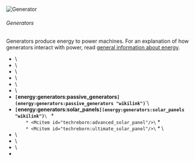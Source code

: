 ![Generator](/mods/techreborn/generator.png)

###### Generators


Generators produce energy to power machines. For an explanation of how
generators interact with power, read [general information about
energy](energy: "wikilink").

* <Mcitem id="techreborn:generator"/>\
* <Mcitem id="techreborn:diesel_generator"/>\
* <Mcitem id="techreborn:gas_turbine"/>\
* <Mcitem id="techreborn:plasma_generator"/>\
* <Mcitem id="techreborn:semifluid_generator"/>\
* <Mcitem id="techreborn:thermal_generator"/>\
* **`[`energy:generators:passive_generators`](energy:generators:passive_generators "wikilink")`**`\
* **`[`energy:generators:solar_panels`](energy:generators:solar_panels "wikilink")`**`\
`     * <Mcitem id="techreborn:basic_solar_panel"/>\
`     * <Mcitem id="techreborn:advanced_solar_panel"/>\
`     * <Mcitem id="techreborn:industrial_solar_panel"/>\
`     * <Mcitem id="techreborn:ultimate_solar_panel"/>\
`     * <Mcitem id="techreborn:quantum_solar_panel"/>\
* <Mcitem id="techreborn:water_mill"/>\
* <Mcitem id="techreborn:wind_mill"/>\
* <Mcitem id="techreborn:dragon_egg_energy_siphon"/>\
* <Mcitem id="techreborn:lightning_rod"/>
